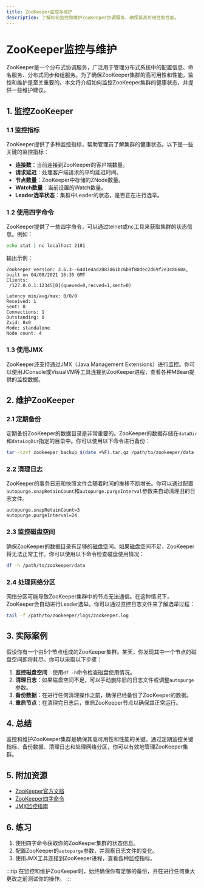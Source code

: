 ```yaml
---
title: ZooKeeper监控与维护
description: 了解如何监控和维护ZooKeeper协调服务，确保其高可用性和性能。
---
```


# ZooKeeper监控与维护

ZooKeeper是一个分布式协调服务，广泛用于管理分布式系统中的配置信息、命名服务、分布式同步和组服务。为了确保ZooKeeper集群的高可用性和性能，监控和维护是至关重要的。本文将介绍如何监控ZooKeeper集群的健康状态，并提供一些维护建议。

## 1. 监控ZooKeeper

### 1.1 监控指标

ZooKeeper提供了多种监控指标，帮助管理员了解集群的健康状态。以下是一些关键的监控指标：

- **连接数**：当前连接到ZooKeeper的客户端数量。
- **请求延迟**：处理客户端请求的平均延迟时间。
- **节点数量**：ZooKeeper中存储的ZNode数量。
- **Watch数量**：当前设置的Watch数量。
- **Leader选举状态**：集群中Leader的状态，是否正在进行选举。

### 1.2 使用四字命令

ZooKeeper提供了一些四字命令，可以通过telnet或nc工具来获取集群的状态信息。例如：

```bash
echo stat | nc localhost 2181
```

输出示例：

```
Zookeeper version: 3.6.3--6401e4ad2087061bc6b9f80dec2d69f2e3c8660a, built on 04/08/2021 16:35 GMT
Clients:
 /127.0.0.1:12345[0](queued=0,recved=1,sent=0)

Latency min/avg/max: 0/0/0
Received: 1
Sent: 0
Connections: 1
Outstanding: 0
Zxid: 0x0
Mode: standalone
Node count: 4
```

### 1.3 使用JMX

ZooKeeper还支持通过JMX（Java Management Extensions）进行监控。你可以使用JConsole或VisualVM等工具连接到ZooKeeper进程，查看各种MBean提供的监控数据。

## 2. 维护ZooKeeper

### 2.1 定期备份

定期备份ZooKeeper的数据目录是非常重要的。ZooKeeper的数据存储在`dataDir`和`dataLogDir`指定的目录中。你可以使用以下命令进行备份：

```bash
tar -czvf zookeeper_backup_$(date +%F).tar.gz /path/to/zookeeper/data
```

### 2.2 清理日志

ZooKeeper的事务日志和快照文件会随着时间的推移不断增长。你可以通过配置`autopurge.snapRetainCount`和`autopurge.purgeInterval`参数来自动清理旧的日志文件。

```properties
autopurge.snapRetainCount=3
autopurge.purgeInterval=24
```

### 2.3 监控磁盘空间

确保ZooKeeper的数据目录有足够的磁盘空间。如果磁盘空间不足，ZooKeeper将无法正常工作。你可以使用以下命令检查磁盘使用情况：

```bash
df -h /path/to/zookeeper/data
```

### 2.4 处理网络分区

网络分区可能导致ZooKeeper集群中的节点无法通信。在这种情况下，ZooKeeper会自动进行Leader选举。你可以通过监控日志文件来了解选举过程：

```bash
tail -f /path/to/zookeeper/logs/zookeeper.log
```

## 3. 实际案例

假设你有一个由5个节点组成的ZooKeeper集群。某天，你发现其中一个节点的磁盘空间即将耗尽。你可以采取以下步骤：

1. **监控磁盘空间**：使用`df -h`命令检查磁盘使用情况。
2. **清理日志**：如果磁盘空间不足，可以手动删除旧的日志文件或调整`autopurge`参数。
3. **备份数据**：在进行任何清理操作之前，确保已经备份了ZooKeeper的数据。
4. **重启节点**：在清理完日志后，重启ZooKeeper节点以确保其正常运行。

## 4. 总结

监控和维护ZooKeeper集群是确保其高可用性和性能的关键。通过定期监控关键指标、备份数据、清理日志和处理网络分区，你可以有效地管理ZooKeeper集群。

## 5. 附加资源

- [ZooKeeper官方文档](https://zookeeper.apache.org/doc/current/)
- [ZooKeeper四字命令](https://zookeeper.apache.org/doc/current/zookeeperAdmin.html#sc_zkCommands)
- [JMX监控指南](https://docs.oracle.com/javase/8/docs/technotes/guides/management/agent.html)

## 6. 练习

1. 使用四字命令获取你的ZooKeeper集群的状态信息。
2. 配置ZooKeeper的`autopurge`参数，并观察日志文件的变化。
3. 使用JMX工具连接到ZooKeeper进程，查看各种监控指标。

:::tip
在监控和维护ZooKeeper时，始终确保你有足够的备份，并在进行任何重大更改之前测试你的操作。
:::